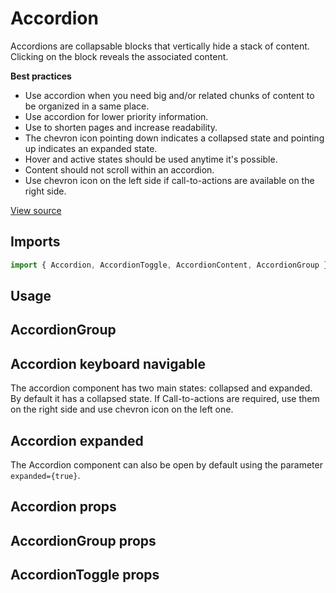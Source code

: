 

<Meta of={AccordionStories} />

# Accordion

Accordions are collapsable blocks that vertically hide a stack of content. Clicking on the block reveals the associated
content.

**Best practices**

- Use accordion when you need big and/or related chunks of content to be organized in a same place.
- Use accordion for lower priority information.
- Use to shorten pages and increase readability.
- The chevron icon pointing down indicates a collapsed state and pointing up indicates an expanded state.
- Hover and active states should be used anytime it's possible.
- Content should not scroll within an accordion.
- Use chevron icon on the left side if call-to-actions are available on the right side.

[View source](https://github.com/strapi/design-system/tree/main/packages/strapi-design-system/src/Accordion)

## Imports

```js
import { Accordion, AccordionToggle, AccordionContent, AccordionGroup } from '@strapi/design-system';
```

## Usage

<Canvas of={AccordionStories.Base} />

## AccordionGroup

<Canvas of={AccordionStories.Group} />

## Accordion keyboard navigable

The accordion component has two main states: collapsed and expanded. By default it has a collapsed state. If
Call-to-actions are required, use them on the right side and use chevron icon on the left one.

<Canvas of={AccordionStories.Keyboard} />

## Accordion expanded

The Accordion component can also be open by default using the parameter `expanded={true}`.

<Canvas of={AccordionStories.Expanded} />

## Accordion props

<ArgsTable of={Accordion} />

## AccordionGroup props

<ArgsTable of={AccordionGroup} />

## AccordionToggle props

<ArgsTable of={AccordionToggle} />

